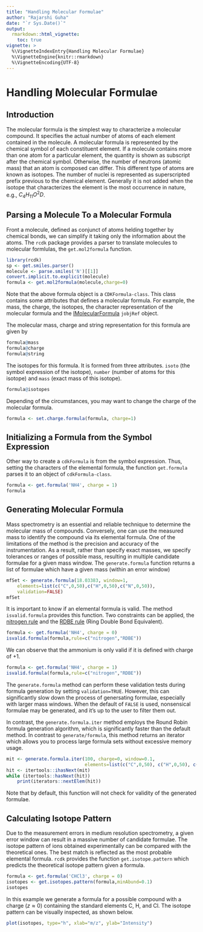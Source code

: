```yaml
---
title: "Handling Molecular Formulae"
author: "Rajarshi Guha"
date: "`r Sys.Date()`"
output: 
  rmarkdown::html_vignette:
    toc: true	
vignette: >
  %\VignetteIndexEntry{Handling Molecular Formulae}
  %\VignetteEngine{knitr::rmarkdown}
  %\VignetteEncoding{UTF-8}
---
```


# Handling Molecular Formulae

## Introduction

The molecular formula is the simplest way to characterize a molecular compound.
It specifies the actual number of atoms of each element contained
in the molecule. A molecular formula is represented by the chemical symbol
of each constituent element. If a molecule contains more than one atom for
a particular element, the quantity is shown as subscript after the chemical
symbol. Otherwise, the number of neutrons (atomic mass) that an atom is
composed can differ. This different type of atoms are known as isotopes. The
number of nuclei is represented as superscripted prefix previous to the chemical
element. Generally it is not added when the isotope that characterizes
the element is the most occurrence in nature, e.g., $C_4H_{11}O^2D$.

## Parsing a Molecule To a Molecular Formula

Front a molecule, defined as conjunct of atoms helding together by chemical
bonds, we can simplify it taking only the information about the atoms. The `rcdk`
package provides a parser to translate molecules to molecular formlulas, the
`get.mol2formula` function.

```r
library(rcdk)
sp <- get.smiles.parser()
molecule <- parse.smiles('N')[[1]]
convert.implicit.to.explicit(molecule)
formula <- get.mol2formula(molecule,charge=0)
```

Note that the above formula object is a `CDKFormula-class`. This class
contains some attributes that defines a molecular formula. For example,
the mass, the charge, the isotopes, the character representation of the
molecular formula and the [IMolecularFormula](https://cdk.github.io/cdk/2.3/docs/api/org/openscience/cdk/interfaces/IMolecularFormula.html) `jobjRef` object.

The molecular mass, charge and string representation for this formula are given by
```r
formula@mass
formula@charge
formula@string
```
The isotopes for this formula. It is formed from  three attributes. `isoto` (the
symbol expression of the isotope), `number` (number of atoms for this isotope)
and `mass` (exact mass of this isotope).
```r
formula@isotopes
```
Depending of the circumstances, you may want to change the charge of the
molecular formula.
```r
formula <- set.charge.formula(formula, charge=1)
```

## Initializing a Formula from the Symbol Expression

Other way to create a `cdkFormula` is from the symbol expression. Thus,
setting the characters of the elemental formula, the function `get.formula`
parses it to an object of `cdkFormula-class`.
```r
formula <- get.formula('NH4', charge = 1)
formula
```

## Generating Molecular Formula

Mass spectrometry is an essential and reliable technique to determine the
molecular mass of compounds. Conversely, one can use the measured mass
to identify the compound via its elemental formula. One of the limitations
of the method is the precision and accuracy of the instrumentation. As
a result, rather than specify exact masses, we specify tolerances or ranges
of possible mass, resulting in multiple candidate formulae for a given mass
window. The `generate.formula` function returns a list of formulae which have
a given mass (within an error window)
```r
mfSet <- generate.formula(18.03383, window=1,
    elements=list(c("C",0,50),c("H",0,50),c("N",0,50)),
    validation=FALSE)
mfSet
```
It is important to know if an elemental formula is valid. The method `isvalid.formula`
provides this function. Two constraints can be applied, the
[nitrogen rule](https://en.wikipedia.org/wiki/Nitrogen_rule) and the  [RDBE rule](http://fiehnlab.ucdavis.edu/projects/seven-golden-rules/ring-double-bonds) (Ring Double Bond Equivalent).
```r
formula <- get.formula('NH4', charge = 0)
isvalid.formula(formula,rule=c("nitrogen","RDBE"))
```
We can observe that the ammonium is only valid if it is defined with charge
of +1.
```r
formula <- get.formula('NH4', charge = 1)
isvalid.formula(formula,rule=c("nitrogen","RDBE"))
```
The `generate.formula` method can perform these validation tests during formula generation by setting `validation=TRUE`. However, this can significantly slow down the process of genersating formulae, especially with larger mass windows. When the default of `FALSE` is used, nonsensical formulae may be generated, and it's up to the user to filter them out.

In contrast, the `generate.formula.iter` method employs the Round Robin formula generation algorithm, which is significantly faster than the default method. In contrast to `generate/formula`, this method returns an iterator which allows you to process large formula sets without excessive memory usage.
```r
mit <- generate.formula.iter(100, charge=0, window=0.1,
                             elements=list(c("C",0,50), c("H",0,50), c("N",0,50)))
hit <- itertools::ihasNext(mit)
while (itertools::hasNext(hit)) 
    print(iterators::nextElem(hit))
```
Note that by default, this function will not check for validity of the generated formulae.

## Calculating Isotope Pattern


Due to the measurement errors in medium resolution spectrometry, a given
error window can result in a massive number of candidate formulae. The
isotope pattern of ions obtained experimentally can be compared with the
theoretical ones. The best match is reflected as the most probable elemental
formula. `rcdk` provides the function `get.isotope.pattern` which predicts
the theoretical isotope pattern given a formula.

```r
formula <- get.formula('CHCl3', charge = 0)
isotopes <- get.isotopes.pattern(formula,minAbund=0.1)
isotopes
```

In this example we generate a formula for a possible compound with a charge
($z \approx 0$) containing the standard elements C, H, and Cl. The isotope
pattern can be visually inspected, as shown below.
```r
plot(isotopes, type="h", xlab="m/z", ylab="Intensity")
```